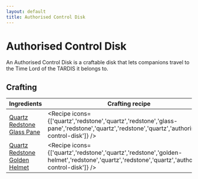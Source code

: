 ```yaml
---
layout: default
title: Authorised Control Disk
---
```



Authorised Control Disk
===================

An Authorised Control Disk is a craftable disk that lets companions travel to the Time Lord of the TARDIS it belongs to.

## Crafting

| Ingredients | Crafting recipe | Difficulty |
| ----------- | --------------- | ------------- |
| [Quartz](https://minecraft.wiki/w/Quartz)<br/>[Redstone](https://minecraft.wiki/w/Redstone)<br/>[Glass Pane](https://minecraft.wiki/w/Glass_Pane) | <Recipe icons={['quartz','redstone','quartz','redstone','glass-pane','redstone','quartz','redstone','quartz','authorised-control-disk']} /> | easy |
| [Quartz](https://minecraft.wiki/w/Quartz)<br/>[Redstone](https://minecraft.wiki/w/Redstone)<br/>[Golden Helmet](https://minecraft.wiki/w/Golden_Helmet) | <Recipe icons={['quartz','redstone','quartz','redstone','golden-helmet','redstone','quartz','redstone','quartz','authorised-control-disk']} /> | hard |


